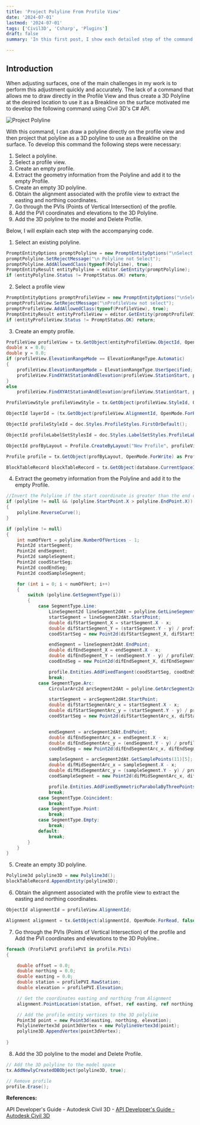 ```yaml
---
title: 'Project Polyline From Profile View'
date: '2024-07-01'
lastmod: '2024-07-01'
tags: ['Civil3D', 'Csharp', 'Plugins']
draft: false
summary: 'In this first post, I show each detailed step of the command I created using the Civil3D C# API.'

---
```


## Introduction

When adjusting surfaces, one of the main challenges in my work is to perform this adjustment quickly and accurately.
The lack of a command that allows me to draw directly in the Profile View and thus create a 3D Polyline at the desired location
to use it as a Breakline on the surface motivated me to develop the following command using Civil 3D's C# API.

![Project Polyline](https://github.com/MatheusRamo/Project-Polyline/assets/54686264/bcb3a157-a9ce-4126-98ea-631e731ce1a6)

With this command, I can draw a polyline directly on the profile view and then project that polyline as a 3D polyline
to use as a Breakline on the surface. To develop this command the following steps were necessary:

1. Select a polyline.
2. Select a profile view.
3. Create an empty profile.
4. Extract the geometry information from the Polyline and add it to the empty Profile.
5. Create an empty 3D polyline.
6. Obtain the alignment associated with the profile view to extract the easting and northing coordinates.
7. Go through the PVIs (Points of Vertical Intersection) of the profile.
8. Add the PVI coordinates and elevations to the 3D Polyline.
9. Add the 3D polyline to the model and Delete Profile.

Below, I will explain each step with the accompanying code.

1. Select an existing polyline.

```csharp
PromptEntityOptions promptPolyline = new PromptEntityOptions("\nSelect a Polyline: ");
promptPolyline.SetRejectMessage("\n Polyline not Select");
promptPolyline.AddAllowedClass(typeof(Polyline), true);
PromptEntityResult entityPolyline = editor.GetEntity(promptPolyline);
if (entityPolyline.Status != PromptStatus.OK) return;
```

2. Select a profile view
```csharp
PromptEntityOptions promptProfileView = new PromptEntityOptions("\nSelect a profile view: ");
promptProfileView.SetRejectMessage("\nProfileView not select");
promptProfileView.AddAllowedClass(typeof(ProfileView), true);
PromptEntityResult entityProfileView = editor.GetEntity(promptProfileView);
if (entityProfileView.Status != PromptStatus.OK) return;
```

3. Create an empty profile.
```csharp
ProfileView profileView = tx.GetObject(entityProfileView.ObjectId, OpenMode.ForWrite) as ProfileView;
double x = 0.0;
double y = 0.0;
if (profileView.ElevationRangeMode == ElevationRangeType.Automatic)
{
    profileView.ElevationRangeMode = ElevationRangeType.UserSpecified;
    profileView.FindXYAtStationAndElevation(profileView.StationStart, profileView.ElevationMin, ref x, ref y);
}
else
    profileView.FindXYAtStationAndElevation(profileView.StationStart, profileView.ElevationMin, ref x, ref y);

ProfileViewStyle profileViewStyle = tx.GetObject(profileView.StyleId, OpenMode.ForRead) as ProfileViewStyle;

ObjectId layerId = (tx.GetObject(profileView.AlignmentId, OpenMode.ForRead) as Alignment).LayerId;

ObjectId profileStyleId = doc.Styles.ProfileStyles.FirstOrDefault();

ObjectId profileLabelSetStylesId = doc.Styles.LabelSetStyles.ProfileLabelSetStyles.FirstOrDefault();

ObjectId profByLayout = Profile.CreateByLayout("New Profile", profileView.AlignmentId, layerId, profileStyleId, profileLabelSetStylesId);

Profile profile = tx.GetObject(profByLayout, OpenMode.ForWrite) as Profile;

BlockTableRecord blockTableRecord = tx.GetObject(database.CurrentSpaceId, OpenMode.ForWrite) as BlockTableRecord;
```
4. Extract the geometry information from the Polyline and add it to the empty Profile.
```csharp
//Invert the Polyline if the start coordinate is greater than the end coordinate
if (polyline != null && (polyline.StartPoint.X > polyline.EndPoint.X))
{
    polyline.ReverseCurve();
}

if (polyline != null)
{
    int numOfVert = polyline.NumberOfVertices - 1;
    Point2d startSegment;
    Point2d endSegment;
    Point2d sampleSegment;
    Point2d coodStartSeg;
    Point2d coodEndSeg;
    Point2d coodSampleSegment;

    for (int i = 0; i < numOfVert; i++)
    {
        switch (polyline.GetSegmentType(i))
        {
            case SegmentType.Line:
                LineSegment2d lineSegment2dAt = polyline.GetLineSegment2dAt(i);
                startSegment = lineSegment2dAt.StartPoint;
                double difStartSegment_X = startSegment.X - x;
                double difStartSegment_Y = (startSegment.Y - y) / profileViewStyle.GraphStyle.VerticalExaggeration + profileView.ElevationMin;
                coodStartSeg = new Point2d(difStartSegment_X, difStartSegment_Y);

                endSegment = lineSegment2dAt.EndPoint;
                double difEndSegment_X = endSegment.X - x;
                double difEndSegment_Y = (endSegment.Y - y) / profileViewStyle.GraphStyle.VerticalExaggeration + profileView.ElevationMin;
                coodEndSeg = new Point2d(difEndSegment_X, difEndSegment_Y);

                profile.Entities.AddFixedTangent(coodStartSeg, coodEndSeg);
                break;
            case SegmentType.Arc:
                CircularArc2d arcSegment2dAt = polyline.GetArcSegment2dAt(i);

                startSegment = arcSegment2dAt.StartPoint;
                double difStartSegmentArc_x = startSegment.X - x;
                double difStartSegmentArc_y = (startSegment.Y - y) / profileViewStyle.GraphStyle.VerticalExaggeration + profileView.ElevationMin;
                coodStartSeg = new Point2d(difStartSegmentArc_x, difStartSegmentArc_y);


                endSegment = arcSegment2dAt.EndPoint;
                double difEndSegmentArc_x = endSegment.X - x;
                double difEndSegmentArc_y = (endSegment.Y - y) / profileViewStyle.GraphStyle.VerticalExaggeration + profileView.ElevationMin;
                coodEndSeg = new Point2d(difEndSegmentArc_x, difEndSegmentArc_x);

                sampleSegment = arcSegment2dAt.GetSamplePoints(11)[5];
                double difMidSegmentArc_x = sampleSegment.X - x;
                double difMidSegmentArc_y = (sampleSegment.Y - y) / profileViewStyle.GraphStyle.VerticalExaggeration + profileView.ElevationMin;
                coodSampleSegment = new Point2d(difMidSegmentArc_x, difMidSegmentArc_y);

                profile.Entities.AddFixedSymmetricParabolaByThreePoints(coodStartSeg, coodSampleSegment, coodEndSeg);
                break;
            case SegmentType.Coincident:
                break;
            case SegmentType.Point:
                break;
            case SegmentType.Empty:
                break;
            default:
                break;
        }
    }
}
```
5. Create an empty 3D polyline.
```csharp
Polyline3d polyline3D = new Polyline3d();
blockTableRecord.AppendEntity(polyline3D);
```

6. Obtain the alignment associated with the profile view to extract the easting and northing coordinates.
```csharp
ObjectId alignmentId = profileView.AlignmentId;

Alignment alignment = tx.GetObject(alignmentId, OpenMode.ForRead, false) as Alignment;
```
7. Go through the PVIs (Points of Vertical Intersection) of the profile and Add the PVI coordinates and elevations to the 3D Polyline..
```csharp
foreach (ProfilePVI profilePVI in profile.PVIs)
{

    double offset = 0.0;
    double northing = 0.0;
    double easting = 0.0;
    double station = profilePVI.RawStation;
    double elevation = profilePVI.Elevation;

    // Get the coordinates easting and northing from Alignment
    alignment.PointLocation(station, offset, ref easting, ref northing);

    // Add the profile entity vertices to the 3D polyline
    Point3d point = new Point3d(easting, northing, elevation);
    PolylineVertex3d point3dVertex = new PolylineVertex3d(point);
    polyline3D.AppendVertex(point3dVertex);
    
}
```
8. Add the 3D polyline to the model and Delete Profile.
```csharp
// Add the 3D polyline to the model space
tx.AddNewlyCreatedDBObject(polyline3D, true);

// Remove profile
profile.Erase();
```



**References:**

API Developer's Guide - Autodesk Civil 3D - [API Developer's Guide - Autodesk Civil 3D](https://help.autodesk.com/view/CIV3D/2024/ENU/?guid=GUID-DA303320-B66D-4F4F-A4F4-9FBBEC0754E0)